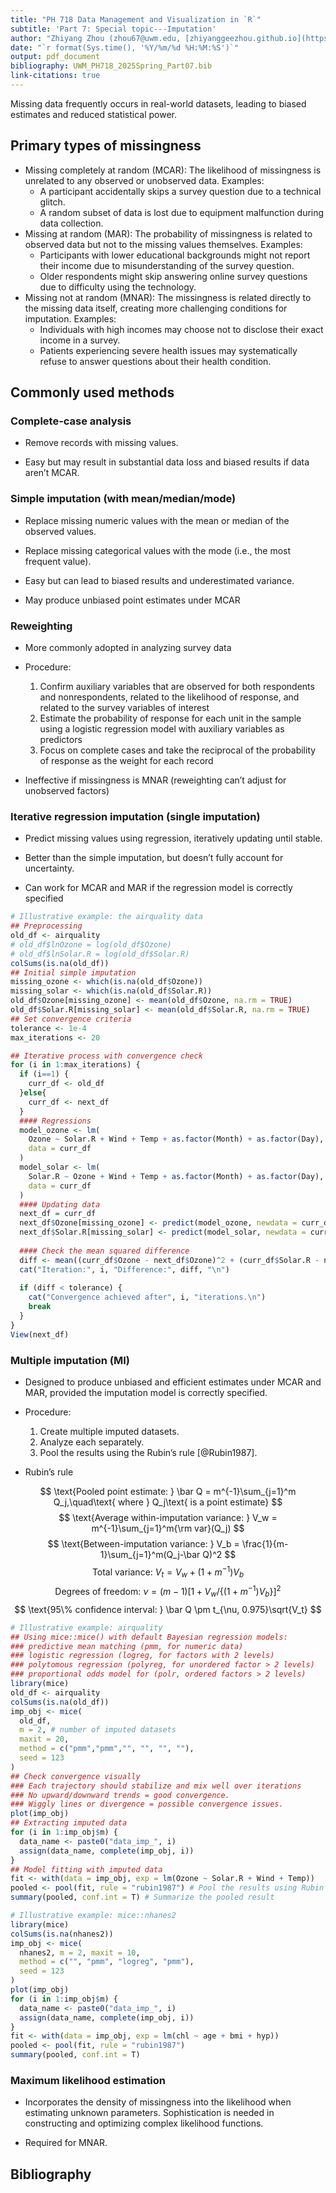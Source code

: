 ```yaml
---
title: "PH 718 Data Management and Visualization in `R`"
subtitle: 'Part 7: Special topic---Imputation'
author: "Zhiyang Zhou (zhou67@uwm.edu, [zhiyanggeezhou.github.io](https://zhiyanggeezhou.github.io/))"
date: "`r format(Sys.time(), '%Y/%m/%d %H:%M:%S')`"
output: pdf_document
bibliography: UWM_PH718_2025Spring_Part07.bib
link-citations: true
---
```


Missing data frequently occurs in real-world datasets, 
leading to biased estimates and reduced statistical power.

## Primary types of missingness

- Missing completely at random (MCAR): 
The likelihood of missingness is unrelated to any observed or unobserved data. Examples:
  - A participant accidentally skips a survey question due to a technical glitch.
  - A random subset of data is lost due to equipment malfunction during data collection.
- Missing at random (MAR): 
The probability of missingness is related to observed data but not to the missing values themselves. Examples:
  - Participants with lower educational backgrounds might not report their income due to misunderstanding of the survey question.
  - Older respondents might skip answering online survey questions due to difficulty using the technology.
- Missing not at random (MNAR): The missingness is related directly to the missing data itself, creating more challenging conditions for imputation. Examples:
  - Individuals with high incomes may choose not to disclose their exact income in a survey.
  - Patients experiencing severe health issues may systematically refuse to answer questions about their health condition.

## Commonly used methods

### Complete-case analysis

- Remove records with missing values. 

- Easy but may result in substantial data loss and biased results if data aren't MCAR.

### Simple imputation (with mean/median/mode)

- Replace missing numeric values with the mean or median of the observed values.

- Replace missing categorical values with the mode (i.e., the most frequent value).

- Easy but can lead to biased results and underestimated variance.

- May produce unbiased point estimates under MCAR

### Reweighting

- More commonly adopted in analyzing survey data

- Procedure:
  1. Confirm auxiliary variables that 
  are observed for both respondents and nonrespondents,
  related to the likelihood of response,
  and related to the survey variables of interest
  1. Estimate the probability of response for each unit in the sample 
  using a logistic regression model with auxiliary variables as predictors
  1. Focus on complete cases
  and take the reciprocal of the probability of response as the weight
  for each record
  
- Ineffective if missingness is MNAR 
(reweighting can't adjust for unobserved factors)

### Iterative regression imputation (single imputation)

- Predict missing values using regression, iteratively updating until stable.

- Better than the simple imputation, but doesn't fully account for uncertainty.

- Can work for MCAR and MAR if the regression model is correctly specified

```r
# Illustrative example: the airquality data
## Preprocessing
old_df <- airquality
# old_df$lnOzone = log(old_df$Ozone)
# old_df$lnSolar.R = log(old_df$Solar.R)
colSums(is.na(old_df))
## Initial simple imputation
missing_ozone <- which(is.na(old_df$Ozone))
missing_solar <- which(is.na(old_df$Solar.R))
old_df$Ozone[missing_ozone] <- mean(old_df$Ozone, na.rm = TRUE)
old_df$Solar.R[missing_solar] <- mean(old_df$Solar.R, na.rm = TRUE)
## Set convergence criteria
tolerance <- 1e-4
max_iterations <- 20

## Iterative process with convergence check
for (i in 1:max_iterations) {
  if (i==1) {
    curr_df <- old_df
  }else{
    curr_df <- next_df
  }
  #### Regressions
  model_ozone <- lm(
    Ozone ~ Solar.R + Wind + Temp + as.factor(Month) + as.factor(Day),
    data = curr_df
  )
  model_solar <- lm(
    Solar.R ~ Ozone + Wind + Temp + as.factor(Month) + as.factor(Day), 
    data = curr_df
  )
  #### Updating data
  next_df = curr_df
  next_df$Ozone[missing_ozone] <- predict(model_ozone, newdata = curr_df[missing_ozone, ])
  next_df$Solar.R[missing_solar] <- predict(model_solar, newdata = curr_df[missing_solar, ])
  
  #### Check the mean squared difference
  diff <- mean((curr_df$Ozone - next_df$Ozone)^2 + (curr_df$Solar.R - next_df$Solar.R)^2)
  cat("Iteration:", i, "Difference:", diff, "\n")
  
  if (diff < tolerance) {
    cat("Convergence achieved after", i, "iterations.\n")
    break
  }
}
View(next_df)
```

### Multiple imputation (MI)

- Designed to produce unbiased and efficient estimates under MCAR and MAR, 
provided the imputation model is correctly specified.

- Procedure:
  1. Create multiple imputed datasets.
  1. Analyze each separately.
  1. Pool the results using the Rubin's rule [@Rubin1987].

- Rubin's rule

$$
  \text{Pooled point estimate: }
  \bar Q = m^{-1}\sum_{j=1}^m Q_j,\quad\text{ where } Q_j\text{ is a point estimate}
$$
$$
  \text{Average within-imputation variance: } V_w = m^{-1}\sum_{j=1}^m{\rm var}(Q_j)
$$
$$
  \text{Between-imputation variance: }
  V_b = \frac{1}{m-1}\sum_{j=1}^m(Q_j-\bar Q)^2
$$
$$
  \text{Total variance: }V_t = V_w+(1+m^{-1})V_b
$$
$$
  \text{Degrees of freedom: }\nu =(m-1)[1+ V_w/\{(1+m^{-1})V_b\}]^2
$$
$$
  \text{95\% confidence interval: }
  \bar Q \pm t_{\nu, 0.975}\sqrt{V_t}
$$
```r
# Illustrative example: airquality
## Using mice::mice() with default Bayesian regression models:
### predictive mean matching (pmm, for numeric data) 
### logistic regression (logreg, for factors with 2 levels) 
### polytomous regression (polyreg, for unordered factor > 2 levels) 
### proportional odds model for (polr, ordered factors > 2 levels)
library(mice)
old_df <- airquality
colSums(is.na(old_df))
imp_obj <- mice(
  old_df,
  m = 2, # number of imputed datasets
  maxit = 20, 
  method = c("pmm","pmm","", "", "", ""), 
  seed = 123
)
## Check convergence visually
### Each trajectory should stabilize and mix well over iterations
### No upward/downward trends = good convergence.
### Wiggly lines or divergence = possible convergence issues.
plot(imp_obj)
## Extracting imputed data
for (i in 1:imp_obj$m) {
  data_name <- paste0("data_imp_", i)
  assign(data_name, complete(imp_obj, i))
}
## Model fitting with imputed data
fit <- with(data = imp_obj, exp = lm(Ozone ~ Solar.R + Wind + Temp))
pooled <- pool(fit, rule = "rubin1987") # Pool the results using Rubin's rules
summary(pooled, conf.int = T) # Summarize the pooled result
```

```r
# Illustrative example: mice::nhanes2
library(mice)
colSums(is.na(nhanes2))
imp_obj <- mice(
  nhanes2, m = 2, maxit = 10, 
  method = c("", "pmm", "logreg", "pmm"), 
  seed = 123
)
plot(imp_obj)
for (i in 1:imp_obj$m) {
  data_name <- paste0("data_imp_", i)
  assign(data_name, complete(imp_obj, i))
}
fit <- with(data = imp_obj, exp = lm(chl ~ age + bmi + hyp))
pooled <- pool(fit, rule = "rubin1987")
summary(pooled, conf.int = T)
```

### Maximum likelihood estimation

- Incorporates the density of missingness into the likelihood when estimating unknown parameters.
Sophistication is needed in constructing and optimizing complex likelihood functions.

- Required for MNAR.

## Bibliography
